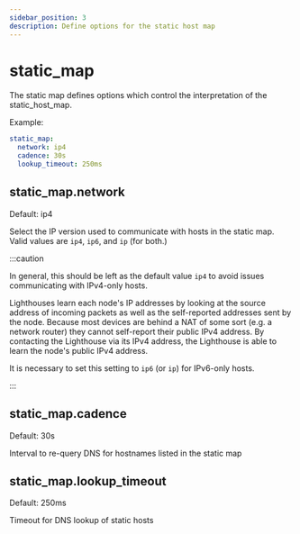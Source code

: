 ```yaml
---
sidebar_position: 3
description: Define options for the static host map
---
```



# static_map

The static map defines options which control the interpretation of the static_host_map.

Example:

```yml
static_map:
  network: ip4
  cadence: 30s
  lookup_timeout: 250ms
```

## static_map.network

<Pill className="mb-24">Default: ip4</Pill>

Select the IP version used to communicate with hosts in the static map. Valid values are  `ip4`, `ip6`, and `ip` (for both.)

:::caution

In general, this should be left as the default value `ip4` to avoid issues communicating with IPv4-only hosts.

Lighthouses learn each node's IP addresses by looking at the source address of incoming packets as well as the self-reported addresses sent by the node. Because most devices are behind a NAT of some sort (e.g. a network router) they cannot self-report their public IPv4 address. By contacting the Lighthouse via its IPv4 address, the Lighthouse is able to learn the node's public IPv4 address.

It is necessary to set this setting to `ip6` (or `ip`) for IPv6-only hosts.

:::

## static_map.cadence

<Pill className="mb-24">Default: 30s</Pill>

Interval to re-query DNS for hostnames listed in the static map

## static_map.lookup_timeout

<Pill className="mb-24">Default: 250ms</Pill>

Timeout for DNS lookup of static hosts
